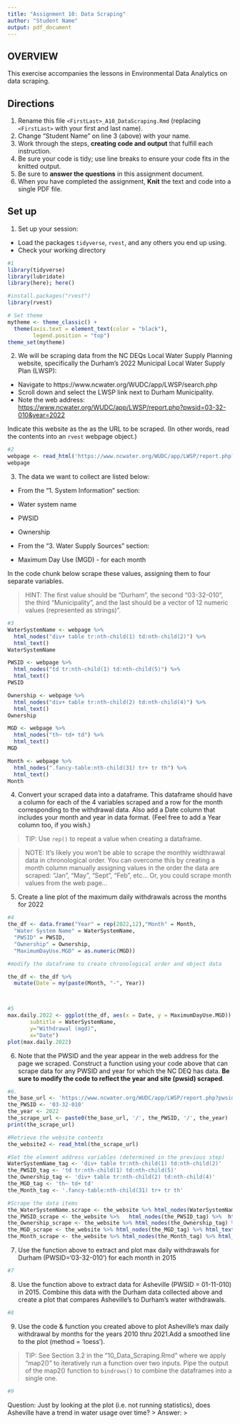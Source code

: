 ```yaml
---
title: "Assignment 10: Data Scraping"
author: "Student Name"
output: pdf_document
---
```


## OVERVIEW

This exercise accompanies the lessons in Environmental Data Analytics on data scraping. 

## Directions
1. Rename this file `<FirstLast>_A10_DataScraping.Rmd` (replacing `<FirstLast>` with your first and last name).
2. Change "Student Name" on line 3 (above) with your name.
3. Work through the steps, **creating code and output** that fulfill each instruction.
4. Be sure your code is tidy; use line breaks to ensure your code fits in the knitted output.
5. Be sure to **answer the questions** in this assignment document.
6. When you have completed the assignment, **Knit** the text and code into a single PDF file.


## Set up 
1. Set up your session:

* Load the packages `tidyverse`, `rvest`, and any others you end up using.
* Check your working directory

```r
#1 
library(tidyverse)
library(lubridate)
library(here); here()

#install.packages("rvest")
library(rvest)

# Set theme
mytheme <- theme_classic() +
  theme(axis.text = element_text(color = "black"), 
        legend.position = "top")
theme_set(mytheme)
```

2. We will be scraping data from the NC DEQs Local Water Supply Planning website, specifically the Durham's 2022 Municipal Local Water Supply Plan (LWSP): 
 * Navigate to https://www.ncwater.org/WUDC/app/LWSP/search.php
 * Scroll down and select the LWSP link next to Durham Municipality. 
 * Note the web address: <https://www.ncwater.org/WUDC/app/LWSP/report.php?pwsid=03-32-010&year=2022>
 
Indicate this website as the as the URL to be scraped. (In other words, read the contents into an `rvest` webpage object.)

```r
#2 
webpage <- read_html('https://www.ncwater.org/WUDC/app/LWSP/report.php?pwsid=03-32-010&year=2022')
webpage

```

3. The data we want to collect are listed below:

* From the "1. System Information" section:
 * Water system name
 * PWSID
 * Ownership
 
* From the "3. Water Supply Sources" section:
 * Maximum Day Use (MGD) - for each month

In the code chunk below scrape these values, assigning them to four separate variables.

>HINT: The first value should be "Durham", the second "03-32-010", the third "Municipality", and the last should be a vector of 12 numeric values (represented as strings)".

```r
#3 
WaterSystemName <- webpage %>% 
  html_nodes("div+ table tr:nth-child(1) td:nth-child(2)") %>% 
  html_text()
WaterSystemName

PWSID <- webpage %>%
  html_nodes("td tr:nth-child(1) td:nth-child(5)") %>% 
  html_text()
PWSID

Ownership <- webpage %>%
  html_nodes("div+ table tr:nth-child(2) td:nth-child(4)") %>% 
  html_text()
Ownership

MGD <- webpage %>%
  html_nodes("th~ td+ td") %>% 
  html_text()
MGD

Month <- webpage %>%
  html_nodes(".fancy-table:nth-child(31) tr+ tr th") %>% 
  html_text()
Month
```


4. Convert your scraped data into a dataframe. This dataframe should have a column for each of the 4 variables scraped and a row for the month corresponding to the withdrawal data. Also add a Date column that includes your month and year in data format. (Feel free to add a Year column too, if you wish.)

>TIP: Use `rep()` to repeat a value when creating a dataframe.

>NOTE: It's likely you won't be able to scrape the monthly widthrawal data in chronological order. You can overcome this by creating a month column manually assigning values in the order the data are scraped: "Jan", "May", "Sept", "Feb", etc... Or, you could scrape month values from the web page...

5. Create a line plot of the maximum daily withdrawals across the months for 2022

```r
#4 
the_df <- data.frame("Year" = rep(2022,12),"Month" = Month,
  "Water System Name" = WaterSystemName,
  "PWSID" = PWSID,
  "Ownership" = Ownership,
  "MaximumDayUse.MGD" = as.numeric(MGD))

#modify the dataframe to create chronological order and object data

the_df <- the_df %>% 
  mutate(Date = my(paste(Month, "-", Year))



#5 
max.daily.2022 <- ggplot(the_df, aes(x = Date, y = MaximumDayUse.MGD)) + geom_line() + labs(title = paste("2022 Maximum Daily Withdrawls"),
       subtitle = WaterSystemName,
       y="Withdrawal (mgd)",
       x="Date")
plot(max.daily.2022) 

```

6. Note that the PWSID and the year appear in the web address for the page we scraped. Construct a function using your code above that can scrape data for any PWSID and year for which the NC DEQ has data. **Be sure to modify the code to reflect the year and site (pwsid) scraped**.

```r
#6. 
the_base_url <- 'https://www.ncwater.org/WUDC/app/LWSP/report.php?pwsid=03-32-010&year=2022'
the_PWSID <- '03-32-010'
the_year <- 2022
the_scrape_url <- paste0(the_base_url, '/', the_PWSID, '/', the_year)
print(the_scrape_url)

#Retrieve the website contents 
the_website2 <- read_html(the_scrape_url)

#Set the element address variables (determined in the previous step)
WaterSystemName_tag <- 'div+ table tr:nth-child(1) td:nth-child(2)'
the_PWSID_tag <- 'td tr:nth-child(1) td:nth-child(5)'
the_Ownership_tag <- 'div+ table tr:nth-child(2) td:nth-child(4)'
the_MGD_tag <- 'th~ td+ td'
the_Month_tag <- '.fancy-table:nth-child(31) tr+ tr th'

#Scrape the data items
the_WaterSystemName.scrape <- the_website %>% html_nodes(WaterSystemName_tag) %>% html_text()
the_PWSID_scrape <- the_website %>%   html_nodes(the_PWSID_tag) %>%  html_text()
the_Ownership_scrape <- the_website %>% html_nodes(the_Ownership_tag) %>% html_text()
the_MGD_scrape <- the_website %>% html_nodes(the_MGD_tag) %>% html_text()
the_Month_scrape <- the_website %>% html_nodes(the_Month_tag) %>% html_text()


```

7. Use the function above to extract and plot max daily withdrawals for Durham (PWSID='03-32-010') for each month in 2015

```r
#7 


```

8. Use the function above to extract data for Asheville (PWSID = 01-11-010) in 2015. Combine this data with the Durham data collected above and create a plot that compares Asheville's to Durham's water withdrawals.

```r
#8 


```


9. Use the code & function you created above to plot Asheville's max daily withdrawal by months for the years 2010 thru 2021.Add a smoothed line to the plot (method = 'loess').

> TIP: See Section 3.2 in the "10_Data_Scraping.Rmd" where we apply "map2()" to iteratively run a function over two inputs. Pipe the output of the map2() function to `bindrows()` to combine the dataframes into a single one. 

```r
#9 


```

Question: Just by looking at the plot (i.e. not running statistics), does Asheville have a trend in water usage over time?
> Answer:
>
